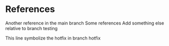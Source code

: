 # References {.unnumbered}

::: {#refs}

Another reference in the main branch
Some references
Add something else relative to branch testing

:::

This line symbolize the hotfix in branch hotfix
